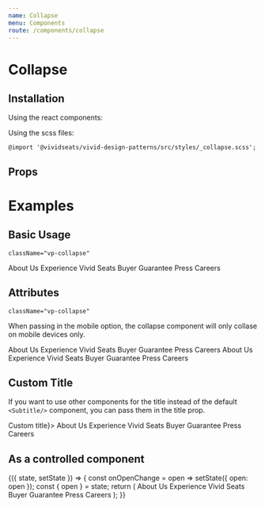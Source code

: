 ```yaml
---
name: Collapse
menu: Components
route: /components/collapse
---
```



# Collapse

## Installation

Using the react components:


Using the scss files:

    @import '@vividseats/vivid-design-patterns/src/styles/_collapse.scss';

## Props

<Props of={Collapse} />

# Examples

## Basic Usage

    className="vp-collapse"

<Playground>
    <Collapse title="Click to Expand/Collapse">
        <LinkGroup type="muted">
            <Link state="muted" weight="regular" href="/about.html">
                About Us
            </Link>
            <Link state="muted" weight="regular" href="/difference.html">
                Experience Vivid Seats
            </Link>
            <Link state="muted" weight="regular" href="/guarantee.html">
                Buyer Guarantee
            </Link>
            <Link state="muted" weight="regular" href="/press/">
                Press
            </Link>
            <Link state="muted" weight="regular" href="/careers">
                Careers
            </Link>
        </LinkGroup>
    </Collapse>
</Playground>

## Attributes

    className="vp-collapse"

When passing in the mobile option, the collapse component will only collase on mobile devices only.

<Playground>
    <Collapse title="Mobile" collapseOnMobileOnly>
        <LinkGroup type="muted">
            <Link state="muted" weight="regular" href="/about.html">
                About Us
            </Link>
            <Link state="muted" weight="regular" href="/difference.html">
                Experience Vivid Seats
            </Link>
            <Link state="muted" weight="regular" href="/guarantee.html">
                Buyer Guarantee
            </Link>
            <Link state="muted" weight="regular" href="/press/">
                Press
            </Link>
            <Link state="muted" weight="regular" href="/careers">
                Careers
            </Link>
        </LinkGroup>
    </Collapse>
    <Collapse title="Wrap" wrap>
        <LinkGroup type="muted">
            <Link state="muted" weight="regular" href="/about.html">
                About Us
            </Link>
            <Link state="muted" weight="regular" href="/difference.html">
                Experience Vivid Seats
            </Link>
            <Link state="muted" weight="regular" href="/guarantee.html">
                Buyer Guarantee
            </Link>
            <Link state="muted" weight="regular" href="/press/">
                Press
            </Link>
            <Link state="muted" weight="regular" href="/careers">
                Careers
            </Link>
        </LinkGroup>
    </Collapse>
</Playground>

## Custom Title

If you want to use other components for the title instead of the default `<Subtitle/>` component, you can pass them in the title prop.

<Playground>
    <Collapse title={<Headline importance={3}>Custom title</Headline>}>
        <LinkGroup type="muted">
            <Link state="muted" weight="regular" href="/about.html">
                About Us
            </Link>
            <Link state="muted" weight="regular" href="/difference.html">
                Experience Vivid Seats
            </Link>
            <Link state="muted" weight="regular" href="/guarantee.html">
                Buyer Guarantee
            </Link>
            <Link state="muted" weight="regular" href="/press/">
                Press
            </Link>
            <Link state="muted" weight="regular" href="/careers">
                Careers
            </Link>
        </LinkGroup>
    </Collapse>
</Playground>

## As a controlled component

<Playground>
    <StatefulComponent initialState={{ open: false }}>
        {({ state, setState }) => {
            const onOpenChange = open => setState({ open: open });
            const { open } = state;
            return (
                <Collapse onOpenChange={onOpenChange} open={open} title={'Controlled'}>
                    <LinkGroup type="muted">
                        <Link state="muted" weight="regular" href="/about.html">
                            About Us
                        </Link>
                        <Link state="muted" weight="regular" href="/difference.html">
                            Experience Vivid Seats
                        </Link>
                        <Link state="muted" weight="regular" href="/guarantee.html">
                            Buyer Guarantee
                        </Link>
                        <Link state="muted" weight="regular" href="/press/">
                            Press
                        </Link>
                        <Link state="muted" weight="regular" href="/careers">
                            Careers
                        </Link>
                    </LinkGroup>
                </Collapse>
            );
        }}
    </StatefulComponent>
</Playground>
